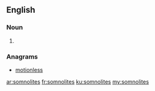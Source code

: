 ==English==

===Noun===
{{head|en|plural}}

# {{plural of|somnolite|lang=en|nocat=1}}

===Anagrams===
* [[motionless#English|motionless]]

[[ar:somnolites]]
[[fr:somnolites]]
[[ku:somnolites]]
[[my:somnolites]]